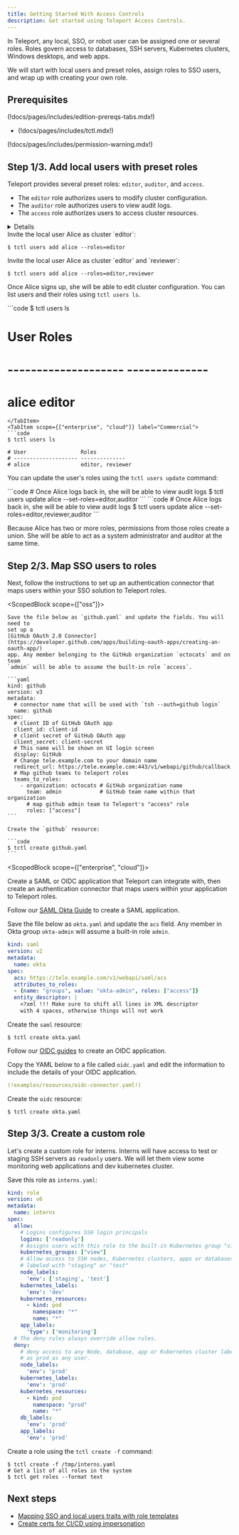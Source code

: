 ```yaml
---
title: Getting Started With Access Controls
description: Get started using Teleport Access Controls.
---
```


In Teleport, any local, SSO, or robot user can be assigned one or several roles.
Roles govern access to databases, SSH servers, Kubernetes clusters, Windows
desktops, and web apps.

We will start with local users and preset roles, assign roles to SSO users, and
wrap up with creating your own role.

## Prerequisites

(!docs/pages/includes/edition-prereqs-tabs.mdx!)

- (!docs/pages/includes/tctl.mdx!)

(!docs/pages/includes/permission-warning.mdx!)

## Step 1/3. Add local users with preset roles

Teleport provides several preset roles: `editor`, `auditor`, and `access`.

- The `editor` role authorizes users to modify cluster configuration.
- The `auditor` role authorizes users to view audit logs.
- The `access` role authorizes users to access cluster resources.

<Details title='Enterprise built in roles'>
Teleport Enterprise contains two additional preset roles: `reviewer` and `requester`.

- The `reviewer` role authorizes users to review Access Requests.
- The `requester` role authorizes users to request resources.
</Details>

<Tabs>
<TabItem scope={["oss"]} label="Teleport Community Edition">
Invite the local user Alice as cluster `editor`:

```code
$ tctl users add alice --roles=editor
```
</TabItem>
<TabItem scope={["enterprise", "cloud"]} label="Commercial">
Invite the local user Alice as cluster `editor` and `reviewer`:

```code
$ tctl users add alice --roles=editor,reviewer
```
</TabItem>

</Tabs>

Once Alice signs up, she will be able to edit cluster configuration. You can list
users and their roles using `tctl users ls`.

<Tabs>
<TabItem scope={"oss"} label="Teleport Community Edition">
```code
$ tctl users ls

# User                 Roles
# -------------------- --------------
# alice                editor
```
</TabItem>
<TabItem scope={["enterprise", "cloud"]} label="Commercial">
```code
$ tctl users ls

# User                 Roles
# -------------------- --------------
# alice                editor, reviewer
```
</TabItem>

</Tabs>

You can update the user's roles using the `tctl users update` command:

<Tabs>
<TabItem scope={"oss"} label="Teleport Community Edition">
```code
# Once Alice logs back in, she will be able to view audit logs
$ tctl users update alice --set-roles=editor,auditor
```
</TabItem>
<TabItem scope={["enterprise", "cloud"]} label="Commercial">
```code
# Once Alice logs back in, she will be able to view audit logs
$ tctl users update alice --set-roles=editor,reviewer,auditor
```
</TabItem>

</Tabs>

Because Alice has two or more roles, permissions from those roles create a union. She
will be able to act as a system administrator and auditor at the same time.

## Step 2/3. Map SSO users to roles

Next, follow the instructions to set up an authentication connector that maps
users within your SSO solution to Teleport roles.

  <ScopedBlock scope={["oss"]}>

    Save the file below as `github.yaml` and update the fields. You will need to
    set up a
    [GitHub OAuth 2.0 Connector](https://developer.github.com/apps/building-oauth-apps/creating-an-oauth-app/)
    app. Any member belonging to the GitHub organization `octocats` and on team
    `admin` will be able to assume the built-in role `access`.

    ```yaml
    kind: github
    version: v3
    metadata:
      # connector name that will be used with `tsh --auth=github login`
      name: github
    spec:
      # client ID of GitHub OAuth app
      client_id: client-id
      # client secret of GitHub OAuth app
      client_secret: client-secret
      # This name will be shown on UI login screen
      display: GitHub
      # Change tele.example.com to your domain name
      redirect_url: https://tele.example.com:443/v1/webapi/github/callback
      # Map github teams to teleport roles
      teams_to_roles:
        - organization: octocats # GitHub organization name
          team: admin            # GitHub team name within that organization
          # map github admin team to Teleport's "access" role
          roles: ["access"]
    ```

    Create the `github` resource:

    ```code
    $ tctl create github.yaml
    ```

  </ScopedBlock>

  <ScopedBlock scope={["enterprise", "cloud"]}>

  Create a SAML or OIDC application that Teleport can integrate with, then
  create an authentication connector that maps users within your application to
  Teleport roles.

  <Tabs>
  <TabItem label="SAML">

  Follow our [SAML Okta Guide](./sso/okta.mdx) to
  create a SAML application.

  Save the file below as `okta.yaml` and update the `acs` field.
  Any member in Okta group `okta-admin` will assume a built-in role `admin`.

  ```yaml
  kind: saml
  version: v2
  metadata:
    name: okta
  spec:
    acs: https://tele.example.com/v1/webapi/saml/acs
    attributes_to_roles:
    - {name: "groups", value: "okta-admin", roles: ["access"]}
    entity_descriptor: |
      <?xml !!! Make sure to shift all lines in XML descriptor
      with 4 spaces, otherwise things will not work
  ```

  Create the `saml` resource:

  ```code
  $ tctl create okta.yaml
  ```

  </TabItem>
  <TabItem label="OIDC">

  Follow our [OIDC guides](./sso/oidc.mdx#identity-providers) to
  create an OIDC application.

  Copy the YAML below to a file called `oidc.yaml` and edit the information to
  include the details of your OIDC application.

  ```yaml
  (!examples/resources/oidc-connector.yaml!)
  ```

  Create the `oidc` resource:

  ```code
  $ tctl create okta.yaml
  ```

  </TabItem>
  </Tabs>

  </ScopedBlock>

## Step 3/3. Create a custom role

Let's create a custom role for interns. Interns will have access
to test or staging SSH servers as `readonly` users. We will let them
view some monitoring web applications and dev kubernetes cluster.

Save this role as `interns.yaml`:

```yaml
kind: role
version: v6
metadata:
  name: interns
spec:
  allow:
    # Logins configures SSH login principals
    logins: ['readonly']
    # Assigns users with this role to the built-in Kubernetes group "view"
    kubernetes_groups: ["view"]
    # Allow access to SSH nodes, Kubernetes clusters, apps or databases
    # labeled with "staging" or "test"
    node_labels:
      'env': ['staging', 'test']
    kubernetes_labels:
      'env': 'dev'
    kubernetes_resources:
      - kind: pod
        namespace: "*"
        name: "*"
    app_labels:
      'type': ['monitoring']
  # The deny rules always override allow rules.
  deny:
    # deny access to any Node, database, app or Kubernetes cluster labeled
    # as prod as any user.
    node_labels:
      'env': 'prod'
    kubernetes_labels:
      'env': 'prod'
    kubernetes_resources:
      - kind: pod
        namespace: "prod"
        name: "*"
    db_labels:
      'env': 'prod'
    app_labels:
      'env': 'prod'
```

Create a role using the `tctl create -f` command:

```code
$ tctl create -f /tmp/interns.yaml
# Get a list of all roles in the system
$ tctl get roles --format text
```

## Next steps

- [Mapping SSO and local users traits with role templates](./guides/role-templates.mdx)
- [Create certs for CI/CD using impersonation](./guides/impersonation.mdx)

